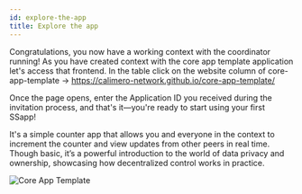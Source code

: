 ```yaml
---
id: explore-the-app
title: Explore the app
---
```


Congratulations, you now have a working context with the coordinator running! As
you have created context with the core app template application let's access
that frontend. In the table click on the website column of core-app-template ->
https://calimero-network.github.io/core-app-template/

Once the page opens, enter the Application ID you received during the invitation
process, and that's it—you're ready to start using your first SSapp!

It's a simple counter app that allows you and everyone in the context to
increment the counter and view updates from other peers in real time. Though
basic, it’s a powerful introduction to the world of data privacy and ownership,
showcasing how decentralized control works in practice.

![Core App Template](/core-app-template/core-app-home.png)
